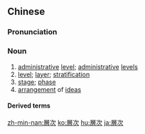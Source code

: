 {{also|层次}}
==Chinese==
{{zh-forms|s=层次}}

===Pronunciation===
{{zh-pron
|m=céngcì
|c=cang4 ci3
|mn=chân-chhù
|cat=n
}}

===Noun===
{{zh-noun}}

# [[administrative]] [[level]]; [[administrative]] [[levels]]
# [[level]]; [[layer]]; [[stratification]]
# [[stage]]; [[phase]]
# [[arrangement]] of [[ideas]] {{gloss|in writing or speech}}

====Derived terms====
{{zh-der|多層次傳銷}}

{{zh-cat|Advanced}}

[[zh-min-nan:層次]]
[[ko:層次]]
[[hu:層次]]
[[ja:層次]]